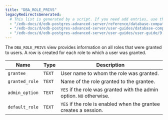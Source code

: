 ```yaml
---
title: "DBA_ROLE_PRIVS"
legacyRedirectsGenerated:
  # This list is generated by a script. If you need add entries, use the `legacyRedirects` key.
  - "/edb-docs/d/edb-postgres-advanced-server/reference/database-compatibility-for-oracle-developers-reference-guide/9.6/Database_Compatibility_for_Oracle_Developers_Reference_Guide.1.149.html"
  - "/edb-docs/d/edb-postgres-advanced-server/user-guides/database-compatibility-for-oracle-developers-guide/9.5/Database_Compatibility_for_Oracle_Developers_Guide.1.261.html"
  - "/edb-docs/d/edb-postgres-advanced-server/user-guides/user-guide/9.5/EDB_Postgres_Enterprise_Guide.1.207.html"
---
```


<div id="dba_role_privs" class="registered_link"></div>

The `DBA_ROLE_PRIVS` view provides information on all roles that were granted to users. A row is created for each role to which a user was granted.

| Name           | Type   | Description                                                          |
| -------------- | ------ | -------------------------------------------------------------------- |
| `grantee`      | `TEXT` | User name to whom the role was granted.                              |
| `granted_role` | `TEXT` | Name of the role granted to the grantee.                             |
| `admin_option` | `TEXT` | `YES` if the role was granted with the admin option. `NO` otherwise. |
| `default_role` | `TEXT` | `YES` if the role is enabled when the grantee creates a session.     |
